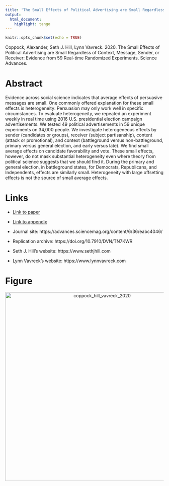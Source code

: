 ```yaml
---
title: 'The Small Effects of Political Advertising are Small Regardless of Context, Message, Sender, or Receiver: Evidence from 59 Real-time Randomized Experiments'
output:
  html_document:
    highlight: tango
---
```


```r
knitr::opts_chunk$set(echo = TRUE)
```

Coppock, Alexander, Seth J. Hill, Lynn Vavreck. 2020. The Small Effects of Political Advertising are Small Regardless of Context, Message, Sender, or Receiver: Evidence from 59 Real-time Randomized Experiments. Science Advances.

# Abstract
Evidence across social science indicates that average effects of persuasive messages are small. One commonly offered explanation for these small effects is heterogeneity: Persuasion may only work well in specific circumstances. To evaluate heterogeneity, we repeated an experiment weekly in real time using 2016 U.S. presidential election campaign advertisements. We tested 49 political advertisements in 59 unique experiments on 34,000 people. We investigate heterogeneous effects by sender (candidates or groups), receiver (subject partisanship), content (attack or promotional), and context (battleground versus non-battleground, primary versus general election, and early versus late). We find small average effects on candidate favorability and vote. These small effects, however, do not mask substantial heterogeneity even where theory from political science suggests that we should find it. During the primary and general election, in battleground states, for Democrats, Republicans, and Independents, effects are similarly small. Heterogeneity with large offsetting effects is not the source of small average effects.

# Links
 - <a href='coppock_hill_vavreck_2020.pdf'>Link to paper</a>
 - <a href='coppock_hill_vavreck_2020_appendix.pdf'>Link to appendix</a>
 - Journal site: https://advances.sciencemag.org/content/6/36/eabc4046/ 
 - Replication archive: https://doi.org/10.7910/DVN/TN7KWR 

- Seth J. Hill's website: https://www.sethjhill.com
- Lynn Vavreck's website: https://www.lynnvavreck.com

# Figure
<center><img src="display_figures/coppock_hill_vavreck_2020_display.png" alt="coppock_hill_vavreck_2020" width="600"></center>